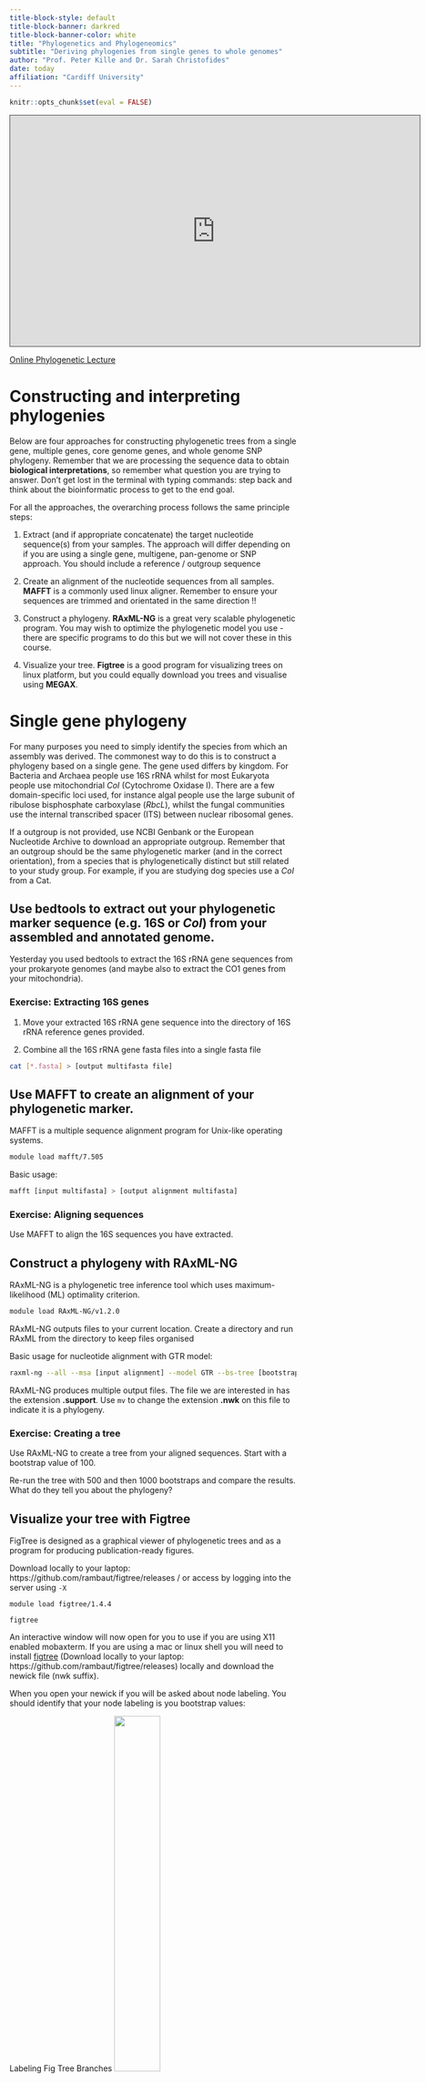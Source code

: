 ```yaml
---
title-block-style: default
title-block-banner: darkred
title-block-banner-color: white
title: "Phylogenetics and Phylogeneomics"
subtitle: "Deriving phylogenies from single genes to whole genomes"
author: "Prof. Peter Kille and Dr. Sarah Christofides"
date: today
affiliation: "Cardiff University"
---
```


```r
knitr::opts_chunk$set(eval = FALSE)
```

<iframe data-external="1" src="https://cardiff.cloud.panopto.eu/Panopto/Pages/Embed.aspx?id=de5450a2-8926-4ea6-bd3e-b09c00e8c4f8&autoplay=false&offerviewer=true&showtitle=true&showbrand=true&captions=false&interactivity=all" height="405" width="720" style="border: 1px solid #464646;" allowfullscreen allow="autoplay" aria-label="Panopto Embedded Video Player">

</iframe>

[Online Phylogenetic Lecture](https://goo.gl/BMzU8p)

# Constructing and interpreting phylogenies

Below are four approaches for constructing phylogenetic trees from a single gene, multiple genes, core genome genes, and whole genome SNP phylogeny. Remember that we are processing the sequence data to obtain **biological interpretations**, so remember what question you are trying to answer. Don't get lost in the terminal with typing commands: step back and think about the bioinformatic process to get to the end goal.

For all the approaches, the overarching process follows the same principle steps:

1.  Extract (and if appropriate concatenate) the target nucleotide sequence(s) from your samples. The approach will differ depending on if you are using a single gene, multigene, pan-genome or SNP approach. You should include a reference / outgroup sequence

2.  Create an alignment of the nucleotide sequences from all samples. **MAFFT** is a commonly used linux aligner. Remember to ensure your sequences are trimmed and orientated in the same direction !!

3.  Construct a phylogeny. **RAxML-NG** is a great very scalable phylogenetic program. You may wish to optimize the phylogenetic model you use - there are specific programs to do this but we will not cover these in this course.

4.  Visualize your tree. **Figtree** is a good program for visualizing trees on linux platform, but you could equally download you trees and visualise using **MEGAX**.

# Single gene phylogeny

For many purposes you need to simply identify the species from which an assembly was derived. The commonest way to do this is to construct a phylogeny based on a single gene. The gene used differs by kingdom. For Bacteria and Archaea people use 16S rRNA whilst for most Eukaryota people use mitochondrial *CoI* (Cytochrome Oxidase I). There are a few domain-specific loci used, for instance algal people use the large subunit of ribulose bisphosphate carboxylase (*RbcL*), whilst the fungal communities use the internal transcribed spacer (ITS) between nuclear ribosomal genes.

If a outgroup is not provided, use NCBI Genbank or the European Nucleotide Archive to download an appropriate outgroup. Remember that an outgroup should be the same phylogenetic marker (and in the correct orientation), from a species that is phylogenetically distinct but still related to your study group. For example, if you are studying dog species use a *CoI* from a Cat.

## Use bedtools to extract out your phylogenetic marker sequence (e.g. 16S or *CoI*) from your assembled and annotated genome.

Yesterday you used bedtools to extract the 16S rRNA gene sequences from your prokaryote genomes (and maybe also to extract the CO1 genes from your mitochondria).

::: callout-important
### Exercise: Extracting 16S genes

1)  Move your extracted 16S rRNA gene sequence into the directory of 16S rRNA reference genes provided.

2)  Combine all the 16S rRNA gene fasta files into a single fasta file

```bash
cat [*.fasta] > [output multifasta file]
```

:::

## Use MAFFT to create an alignment of your phylogenetic marker.

MAFFT is a multiple sequence alignment program for Unix-like operating systems.

```bash
module load mafft/7.505
```

Basic usage:

```bash
mafft [input multifasta] > [output alignment multifasta]
```

::: callout-important
### Exercise: Aligning sequences

Use MAFFT to align the 16S sequences you have extracted.
:::

## Construct a phylogeny with **RAxML-NG**

RAxML-NG is a phylogenetic tree inference tool which uses maximum-likelihood (ML) optimality criterion.

```bash
module load RAxML-NG/v1.2.0
```

RAxML-NG outputs files to your current location. Create a directory and run RAxML from the directory to keep files organised

Basic usage for nucleotide alignment with GTR model:

```bash
raxml-ng --all --msa [input alignment] --model GTR --bs-tree [bootstrap replicate number e.g. 100] --prefix [prefix for output files] --threads [number of threads/cpus]
```

RAxML-NG produces multiple output files. The file we are interested in has the extension **.support**. Use `mv` to change the extension **.nwk** on this file to indicate it is a phylogeny.

::: callout-important
### Exercise: Creating a tree

Use RAxML-NG to create a tree from your aligned sequences. Start with a bootstrap value of 100.

Re-run the tree with 500 and then 1000 bootstraps and compare the results. What do they tell you about the phylogeny?
:::

## Visualize your tree with Figtree

FigTree is designed as a graphical viewer of phylogenetic trees and as a program for producing publication-ready figures.

Download locally to your laptop: https://github.com/rambaut/figtree/releases / or access by logging into the server using `-X`

```base
module load figtree/1.4.4

figtree
```

An interactive window will now open for you to use if you are using X11 enabled mobaxterm. If you are using a mac or linux shell you will need to install [figtree](http://tree.bio.ed.ac.uk/software/figtree/) (Download locally to your laptop: https://github.com/rambaut/figtree/releases) locally and download the newick file (nwk suffix).

When you open your newick if you will be asked about node labeling. You should identify that your node labeling is you bootstrap values:

Labeling Fig Tree Branches ![](images/fig_tree_lables.png){width="40%" fig-align="center"}

::: {.callout-note collapse="true"}
## Worked Example: creating a 16S prokayote phylogeny

<iframe data-external="1" src="https://cardiff.cloud.panopto.eu/Panopto/Pages/Embed.aspx?id=344ff837-6338-4bd2-9638-b09500f3f29d&amp;autoplay=false&amp;offerviewer=true&amp;showtitle=true&amp;showbrand=true&amp;captions=false&amp;interactivity=all" height="405" width="720" style="border: 1px solid #464646;" allowfullscreen allow="autoplay" aria-label="Panopto Embedded Video Player">

</iframe>
:::

# Multiple gene plylogenys: MLST

The most common use of multiple genes to create phylogenogies is [Multi-locus sequence typing (MLST)](https://www.sciencedirect.com/topics/medicine-and-dentistry/multilocus-sequence-typing). This is primarily used in bacterial phylogenetics when it is necessary to go beyond species and identify the strain. This method is extreme valuable when identifying pathogenic strains away from sometimes harmless relatives. Established 'serotypes' have often now been aligned with specific MLST allele sequences. There are online tools that allow you to upload your sequence and perform MLST analysis - such as [autoMLST](https://automlst.ziemertlab.com/). Many of the resources are species-specific and allow you to enter a draft genome from particular species and use MLST to phlylogenetically 'type' the strain it represents. Many of these tools can be accessed through [pubmlst](https://pubmlst.org/). There are also a myriad of command line tools that can be used - the simplest to remember and a very easy one to use is the software [MLST](https://github.com/tseemann/mlst). Remember you can only use these tools if you have already identified the species and if there is a MLTS database for the organism in question.

This approach is very rarely used for eukaryotes.

We won't run MLST on our prokaryotes, as they are quite phylogenetically diverse compared to the situations where MLST is really useful.

# Core gene phylogeny: Understand the diversity of a bacterial species

Organisms within particular phylogenetic groups share a set of 'core' genes - these are often those representing essential metabolism. Then each species has a unique set of 'ancillary' genes which define the unique phenotype of the organism. Worth noting that the ultimate bacterial 'ancillary' genes are mobile genetic elements that carry things such as antibiotic resistance genes. For bacteria this 'core' and 'ancillary' relationship is well defined and programs have been developed that identify the 'core' genome by identifying all the 'shared' gene loci between a group of bacteria, concatenating these sequences and using them to create a phylogeny. The program we will use to demonstrate this is **panaroo**, which will identify, extract, and concatenate the core genome.

Similar approaches can be taken with eukaryotic genomes. A project known as [Busco](https://busco.ezlab.org/) has been working to identify list of core genes within different phylogenetic lineages. The tool and database allows you to identify and extract those core genes from draft genomes and even has a plugin for generating phylogenies.

The procedure to create a bacterial pan-genome phylogeny is:

1)  Identify a suitable outgroup for this phylogeny (closely related species) -- look back at the lecture to understand outgrouping in core genome phylogenies. Download a suitable genome from NCBI Genbank or the European Nucleotide Archive and upload to your virtual machine.

2)  Annotate your bacterial genomes using **Prokka**.

3)  Predict and align the pangenome and construct a core gene alignment by processing the gff annotation files with **panaroo** using **MAFFT** alignment option.

4)  Construct a phylogeny with **RAxML-NG**.

5)  Visualize your tree **Figtree**

As you will see, many of the steps are the same as for a single-gene phylogeny. The only piece of new software required is panaroo.

Paneroo is a bacterial pangenome analysis pipeline. It predicts core, accessory, and pangenomes, and produces core gene alignments.

```bash
module load panaroo/1.3.0
```

Panaroo takes annotation files in **.gff** format to predict pangenomes.

Basic usage:

```bash
panaroo -i *gff -o [output directory] -t [number of cpus] --clean-mode sensitive -a core --aligner mafft
```

Output files of interest include the **summary_statistics.txt** and **core_gene.aln**

Check the website for details of all the files produced: https://gtonkinhill.github.io/panaroo/#/gettingstarted/output

***If you incorporate a reference genome we strangely recommend you re-annotate the genome with prokka even if an annotation file (.gff) is available since panaroo is very particular about the gff format and prefers prokka annotation files.***

::: callout-important
### Exercise: Pangenome phylogeny

1.  Use panaroo to create a core gene alignment from your Prokka-annotated prokaryote genomes.

2.  Construct a phylogeny with **RAxML-NG**, using 1000 bootstraps.

3.  Visualize your tree.

If you were to repeat this analysis without the designated outgroup, which strain/s would be the outgroup of the phylogeny? (Check the lecture for guidance).
:::

::: {.callout-note collapse="true"}
## Worked Example: creating a prokayote pan-genome phylogeny

<iframe data-external="1" src="https://cardiff.cloud.panopto.eu/Panopto/Pages/Embed.aspx?id=bf77e80f-9012-4fc5-92e4-b0980088eb93&amp;autoplay=false&amp;offerviewer=true&amp;showtitle=true&amp;showbrand=true&amp;captions=false&amp;interactivity=all" height="405" width="720" style="border: 1px solid #464646;" allowfullscreen allow="autoplay" aria-label="Panopto Embedded Video Player">

</iframe>
:::

# Whole genome SNP phylogeny

Tracking individual mutations between strains of an organism allows a precision in the phylogenetic analysis unlocks phenomenal potential - since these mutations or SNPs occur so rapidly, we can use this within a pathogenic context, viral or bacterial, to explore epidemiology of disease.

Using whole mitochondrial SNP (single nucleotide polymorphism) data, we can explore relationships between genetically distinct breeds of the same organism or isolated populations to derive conservation requirements or determine relationships between ancient ancestral populations (often extinct).

One significant advantage of performing a SNP phylogeny is it can be performed with the quality-trimmed reads and does NOT require *de novo* assembly. The limitation is that a good and complete reference genome is required. The process aligns the reads to the reference, derives SNPs, aligns these SNPs from different samples and uses this to generate a phylogeny.

1)  Identify a reference genome. Either use the sequence provided or use NCBI Genbank or the European Nucleotide Archive online to download a suitable reference genome and upload to your virtual machine.

2)  Recall from previous session that we processed raw sequence data prior to use. Use **Fastqc** and **Fastp** to quality check and remove adaptors/trim poor quality bases, respectively.

3)  Use **snippy** to identify SNPs between the reference/outgroup genome and **both** your processed unknown samples and processed characterised sequence data - you need to analyse both datasets (characterised and unknown) otherwise your phylogeny will look pretty sparse!

4)  Use **snippy-core** to create an alignment of SNPs.

5)  Use **snp-sites** to align the SNPs

6)  Construct a phylogeny with **RAxML-NG**.

7)  Visualize your tree with **Figtree**

snippy is a tool to identify variations between a reference genome in fasta format and genome sequence data in read format (fastq)

```bash
module load snippy/v4.6.0
module load samtools/1.16.1
```

Basic usage:

To identify SNPs for one genome

```bash
snippy -outdir [snippy output directory/sampleID] -ref [reference sequence fasta] -R1 [sample1 fastq left trimmed read] -R2 [sample2 fastq right trimmed read] --prefix [prefix for output] --force
```

You will need a loop to call SNPs for multiple genomes.

::: callout-important
### Exercise: SNP-based phylogeny

1.  Write a loop to call SNPs on all your prokaryote genomes using snippy.

2.  To produce an alignment from SNPs, navigate to the snippy output directory and run **snippy-core**. The wildcard will extract the necessary SNP data from all the genomes analysed by snippy (directory for each genome in output directory).

```bash
snippy-core -ref [same reference sequence] -prefix [prefix for snp output] [snippy output directory]/*
```

3.  Generate an alignment of the SNP sites:

```bash
module load snp-sites/2.5.1
```

```bash
snp-sites -cb -o [alignment file name] [prefix for snp output].full.aln
```

4.  Construct a phylogeny with **RAxML-NG**, using 1000 bootstraps.

5.  Visualize your tree.

:::

::: {.callout-note collapse="true"}
## Worked Example: creating a prokayote snp phylogeny

<iframe data-external="1" src="https://cardiff.cloud.panopto.eu/Panopto/Pages/Embed.aspx?id=ee35ac69-5bad-4fdd-af17-b09c00df9087&autoplay=false&offerviewer=true&showtitle=true&showbrand=true&captions=false&interactivity=all" height="405" width="720" style="border: 1px solid #464646;" allowfullscreen allow="autoplay" aria-label="Panopto Embedded Video Player">

</iframe>

:::

# Walk throughs

## Single Gene

<iframe data-external="1" src="https://cardiff.cloud.panopto.eu/Panopto/Pages/Embed.aspx?id=f3046618-4e2d-4abc-ba0c-af630098dd8c&amp;autoplay=false&amp;offerviewer=true&amp;showtitle=true&amp;showbrand=true&amp;captions=false&amp;interactivity=all" height="405" width="720" style="border: 1px solid #464646;" allowfullscreen allow="autoplay">

</iframe>

## Whole Genome SNP

<iframe data-external="1" src="https://cardiff.cloud.panopto.eu/Panopto/Pages/Embed.aspx?id=d2cf9c78-0062-496f-bfe0-af630098da10&amp;autoplay=false&amp;offerviewer=true&amp;showtitle=true&amp;showbrand=true&amp;captions=false&amp;interactivity=all" height="405" width="720" style="border: 1px solid #464646;" allowfullscreen allow="autoplay">

</iframe>
